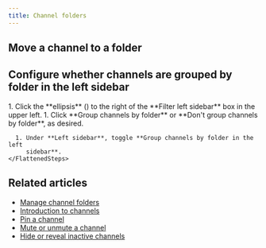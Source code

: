 ```yaml
---
title: Channel folders
---
```






<ChannelFoldersIntro />

## Move a channel to a folder

<MoveChannelToFolder />

## Configure whether channels are grouped by folder in the left sidebar

<Tabs>
  <TabItem label="Via left sidebar">
    <Steps>
      1. Click the **ellipsis** (<MoreVerticalIcon />)
         to the right of the **Filter left sidebar** box in the upper left.
      1. Click **Group channels by folder** or **Don't group channels by folder**, as
         desired.
    </Steps>
  </TabItem>

  <TabItem label="Via personal settings">
    <FlattenedSteps>
      <NavigationSteps target="settings/preferences" />

      1. Under **Left sidebar**, toggle **Group channels by folder in the left
         sidebar**.
    </FlattenedSteps>
  </TabItem>
</Tabs>

## Related articles

* [Manage channel folders](/help/manage-channel-folders)
* [Introduction to channels](/help/introduction-to-channels)
* [Pin a channel](/help/pin-a-channel)
* [Mute or unmute a channel](/help/mute-a-channel)
* [Hide or reveal inactive channels](/help/manage-inactive-channels)
